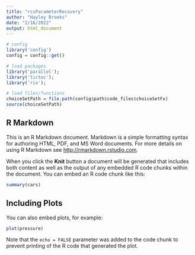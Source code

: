 ```yaml
---
title: "rcsParameterRecovery"
author: "Hayley Brooks"
date: "2/16/2022"
output: html_document
---
```


```r
# config
library('config')
config = config::get()

# load packages 
library('parallel');
library('tictoc');
library('rio');

# load files/functions
choiceSetPath = file.path(config$path$code_files$choiceSetFx)
source(choiceSetPath)
```

## R Markdown

This is an R Markdown document. Markdown is a simple formatting syntax for authoring HTML, PDF, and MS Word documents. For more details on using R Markdown see <http://rmarkdown.rstudio.com>.

When you click the **Knit** button a document will be generated that includes both content as well as the output of any embedded R code chunks within the document. You can embed an R code chunk like this:

```r
summary(cars)
```

## Including Plots

You can also embed plots, for example:

```r
plot(pressure)
```

Note that the `echo = FALSE` parameter was added to the code chunk to prevent printing of the R code that generated the plot.
